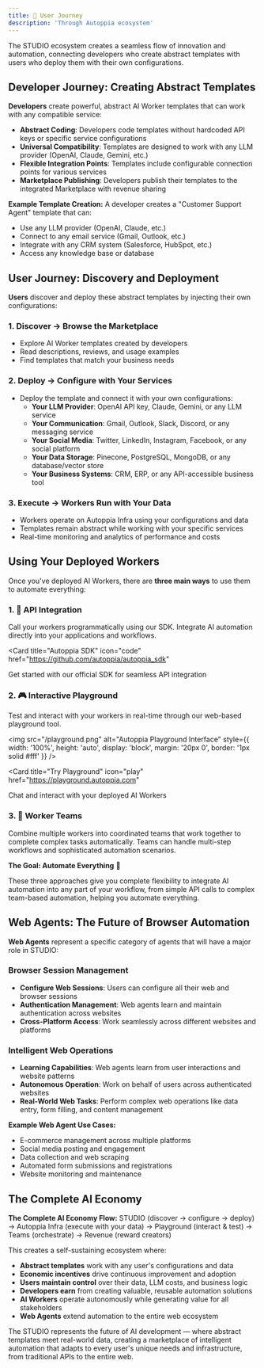 ```yaml
---
title: 🚀 User Journey
description: 'Through Autoppia ecosystem'
---
```


The STUDIO ecosystem creates a seamless flow of innovation and automation, connecting developers who create abstract templates with users who deploy them with their own configurations.

## Developer Journey: Creating Abstract Templates

**Developers** create powerful, abstract AI Worker templates that can work with any compatible service:

- **Abstract Coding**: Developers code templates without hardcoded API keys or specific service configurations
- **Universal Compatibility**: Templates are designed to work with any LLM provider (OpenAI, Claude, Gemini, etc.)
- **Flexible Integration Points**: Templates include configurable connection points for various services
- **Marketplace Publishing**: Developers publish their templates to the integrated Marketplace with revenue sharing

**Example Template Creation:**
A developer creates a "Customer Support Agent" template that can:
- Use any LLM provider (OpenAI, Claude, etc.)
- Connect to any email service (Gmail, Outlook, etc.)
- Integrate with any CRM system (Salesforce, HubSpot, etc.)
- Access any knowledge base or database

## User Journey: Discovery and Deployment

**Users** discover and deploy these abstract templates by injecting their own configurations:

### 1. **Discover** → Browse the Marketplace
- Explore AI Worker templates created by developers
- Read descriptions, reviews, and usage examples
- Find templates that match your business needs

### 2. **Deploy** → Configure with Your Services
- Deploy the template and connect it with your own configurations:
  - **Your LLM Provider**: OpenAI API key, Claude, Gemini, or any LLM service
  - **Your Communication**: Gmail, Outlook, Slack, Discord, or any messaging service
  - **Your Social Media**: Twitter, LinkedIn, Instagram, Facebook, or any social platform
  - **Your Data Storage**: Pinecone, PostgreSQL, MongoDB, or any database/vector store
  - **Your Business Systems**: CRM, ERP, or any API-accessible business tool

### 3. **Execute** → Workers Run with Your Data
- Workers operate on Autoppia Infra using your configurations and data
- Templates remain abstract while working with your specific services
- Real-time monitoring and analytics of performance and costs

## Using Your Deployed Workers

Once you've deployed AI Workers, there are **three main ways** to use them to automate everything:

### 1. 🔌 API Integration
Call your workers programmatically using our SDK. Integrate AI automation directly into your applications and workflows.

<Card
  title="Autoppia SDK"
  icon="code"
  href="https://github.com/autoppia/autoppia_sdk"
>
  Get started with our official SDK for seamless API integration
</Card>

### 2. 🎮 Interactive Playground
Test and interact with your workers in real-time through our web-based playground tool.

<img 
  src="/playground.png" 
  alt="Autoppia Playground Interface" 
  style={{ 
    width: '100%', 
    height: 'auto', 
    display: 'block',
    margin: '20px 0',
    border: '1px solid #fff'
  }} 
/>

<Card
  title="Try Playground"
  icon="play"
  href="https://playground.autoppia.com"
>
  Chat and interact with your deployed AI Workers
</Card>

### 3. 🤝 Worker Teams
Combine multiple workers into coordinated teams that work together to complete complex tasks automatically. Teams can handle multi-step workflows and sophisticated automation scenarios.

**The Goal: Automate Everything** 🎯

These three approaches give you complete flexibility to integrate AI automation into any part of your workflow, from simple API calls to complex team-based automation, helping you automate everything.

## Web Agents: The Future of Browser Automation

**Web Agents** represent a specific category of agents that will have a major role in STUDIO:

### Browser Session Management
- **Configure Web Sessions**: Users can configure all their web and browser sessions
- **Authentication Management**: Web agents learn and maintain authentication across websites
- **Cross-Platform Access**: Work seamlessly across different websites and platforms

### Intelligent Web Operations
- **Learning Capabilities**: Web agents learn from user interactions and website patterns
- **Autonomous Operation**: Work on behalf of users across authenticated websites
- **Real-World Web Tasks**: Perform complex web operations like data entry, form filling, and content management

**Example Web Agent Use Cases:**
- E-commerce management across multiple platforms
- Social media posting and engagement
- Data collection and web scraping
- Automated form submissions and registrations
- Website monitoring and maintenance

## The Complete AI Economy

**The Complete AI Economy Flow:**
STUDIO (discover → configure → deploy) → Autoppia Infra (execute with your data) → Playground (interact & test) → Teams (orchestrate) → Revenue (reward creators)

This creates a self-sustaining ecosystem where:
- **Abstract templates** work with any user's configurations and data
- **Economic incentives** drive continuous improvement and adoption
- **Users maintain control** over their data, LLM costs, and business logic
- **Developers earn** from creating valuable, reusable automation solutions
- **AI Workers** operate autonomously while generating value for all stakeholders
- **Web Agents** extend automation to the entire web ecosystem

The STUDIO represents the future of AI development — where abstract templates meet real-world data, creating a marketplace of intelligent automation that adapts to every user's unique needs and infrastructure, from traditional APIs to the entire web.
